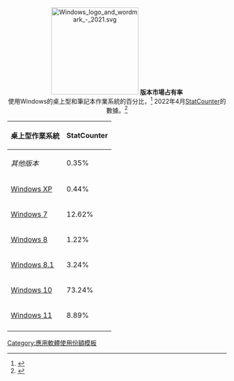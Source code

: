 <div style="text-align:center">
{{navbar|Windows usage share}}<br/>[[File:Windows logo and wordmark - 2021.svg|200px]]
'''版本市場占有率'''<br/>
使用Windows的桌上型和筆記本作業系統的百分比，<ref>{{cite web|url=https://gs.statcounter.com/faq#desktop-laptop|title=Frequently Asked Questions|at="Are laptops included in the desktop platform?"|website=[[StatCounter]]}}</ref> 2022年4月[[StatCounter]]的數據。<ref>{{cite web|url=https://gs.statcounter.com/windows-version-market-share/desktop/worldwide/#monthly-202204-202204-bar|title=Desktop Windows Version Market Share Worldwide|website=[[StatCounter]]}}</ref>

{| class="wikitable sortable plainrowheaders" style="margin:0 auto; text-align:right"
|-
! 桌上型作業系統
! StatCounter
|-
! scope=row data-sort-value="0"| ''其他版本''
| 0.35%
|-
! scope=row data-sort-value="5.1"| [[Windows XP]]
| 0.44%
|-
! scope=row data-sort-value="6.1"| [[Windows 7]]
| 12.62%
|-
! scope=row data-sort-value="6.2"| [[Windows 8]]
| 1.22%
|-
! scope=row data-sort-value="6.3"| [[Windows 8.1]]
| 3.24%
|-
! scope=row data-sort-value="10.0_0"| [[Windows 10]]
| 73.24%
|-
! scope=row data-sort-value="10.0_1"| [[Windows 11]]
| 8.89%
|- class="sortbottom"
|}
</div>
<noinclude>

{{Template reference list}}

[[Category:應用軟體使用份額模板]]

</noinclude>